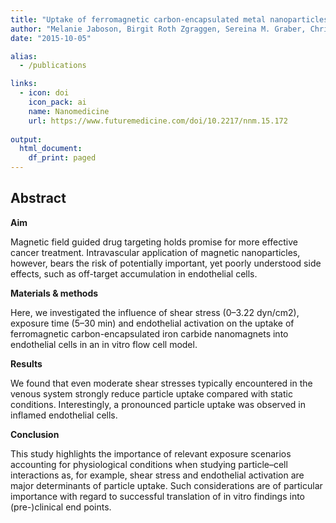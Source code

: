 ```yaml
---
title: "Uptake of ferromagnetic carbon-encapsulated metal nanoparticles in endothelial cells: Influence of shear stress and endothelial activation"
author: "Melanie Jaboson, Birgit Roth Zgraggen, Sereina M. Graber, Christoph M. Schumacher, Wendelin J. Stark, Claudia Dumrese, Jose Maria Mateos, Caroline Aemisegger, Urs Ziegler, Martin Urner, Inge K. Herrmann, Beatrice Beck-Schimmer"
date: "2015-10-05"

alias:
  - /publications

links:
  - icon: doi
    icon_pack: ai
    name: Nanomedicine
    url: https://www.futuremedicine.com/doi/10.2217/nnm.15.172
    
output:
  html_document:
    df_print: paged
---
```


## Abstract

**Aim**

Magnetic field guided drug targeting holds promise for more effective cancer treatment. Intravascular application of magnetic nanoparticles, however, bears the risk of potentially important, yet poorly understood side effects, such as off-target accumulation in endothelial cells.

**Materials & methods**

Here, we investigated the influence of shear stress (0--3.22 dyn/cm2), exposure time (5--30 min) and endothelial activation on the uptake of ferromagnetic carbon-encapsulated iron carbide nanomagnets into endothelial cells in an in vitro flow cell model.

**Results**

We found that even moderate shear stresses typically encountered in the venous system strongly reduce particle uptake compared with static conditions. Interestingly, a pronounced particle uptake was observed in inflamed endothelial cells.

**Conclusion**

This study highlights the importance of relevant exposure scenarios accounting for physiological conditions when studying particle--cell interactions as, for example, shear stress and endothelial activation are major determinants of particle uptake. Such considerations are of particular importance with regard to successful translation of in vitro findings into (pre-)clinical end points.
